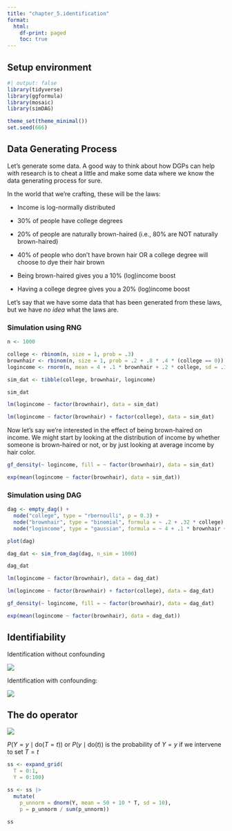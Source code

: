 ```yaml
---
title: "chapter_5.identification"
format:
  html:
    df-print: paged
    toc: true
---
```


## Setup environment

```r
#| output: false
library(tidyverse)
library(ggformula)
library(mosaic)
library(simDAG)

theme_set(theme_minimal())
set.seed(666)
```

## Data Generating Process

Let’s generate some data. A good way to think about how DGPs can help with research is to cheat a little and make some data where we know the data generating process for sure.

In the world that we’re crafting, these will be the laws:

-   Income is log-normally distributed

-   30% of people have college degrees

-   20% of people are naturally brown-haired (i.e., 80% are NOT naturally brown-haired)

-   40% of people who don’t have brown hair OR a college degree will choose to dye their hair brown

-   Being brown-haired gives you a 10% (log)income boost

-   Having a college degree gives you a 20% (log)income boost

Let’s say that we have some data that has been generated from these laws, but we have *no idea* what the laws are.

### Simulation using RNG

```r
n <- 1000

college <- rbinom(n, size = 1, prob = .3)
brownhair <- rbinom(n, size = 1, prob = .2 + .8 * .4 * (college == 0))
logincome <- rnorm(n, mean = 4 + .1 * brownhair + .2 * college, sd = .1)

sim_dat <- tibble(college, brownhair, logincome)

sim_dat
```

```r
lm(logincome ~ factor(brownhair), data = sim_dat)

lm(logincome ~ factor(brownhair) + factor(college), data = sim_dat)
```

Now let’s say we’re interested in the effect of being brown-haired on income. We might start by looking at the distribution of income by whether someone is brown-haired or not, or by just looking at average income by hair color.

```r
gf_density(~ logincome, fill = ~ factor(brownhair), data = sim_dat)
```

```r
exp(mean(logincome ~ factor(brownhair), data = sim_dat))
```

### Simulation using DAG

```r
dag <- empty_dag() +
  node("college", type = "rbernoulli", p = 0.3) +
  node("brownhair", type = "binomial", formula = ~ .2 + .32 * college) +
  node("logincome", type = "gaussian", formula = ~ 4 + .1 * brownhair + .2 * college, error = .1)

plot(dag)

dag_dat <- sim_from_dag(dag, n_sim = 1000)

dag_dat
```

```r
lm(logincome ~ factor(brownhair), data = dag_dat)

lm(logincome ~ factor(brownhair) + factor(college), data = dag_dat)
```

```r
gf_density(~ logincome, fill = ~ factor(brownhair), data = dag_dat)
```

```r
exp(mean(logincome ~ factor(brownhair), data = dag_dat))
```

## Identifiability

Identification without confounding

![](images/clipboard-3165771262.png)

Identification with confounding:

![](images/clipboard-3779750103.png)

## The do operator

![](images/clipboard-3734840045.png)

$P(Y = y \mid \text{do}(T = t))$ or $P(y \mid \text{do}(t))$ is the probability of $Y = y$ if we intervene to set $T = t$

```r
ss <- expand_grid(
  T = 0:1,
  Y = 0:100)

ss <- ss |> 
  mutate(
    p_unnorm = dnorm(Y, mean = 50 + 10 * T, sd = 10),
    p = p_unnorm / sum(p_unnorm))

ss
```
